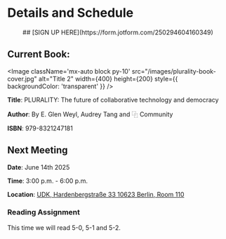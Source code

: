 
# Details and Schedule

<div align="center">
## [SIGN UP HERE](https://form.jotform.com/250294604160349)
</div>

## Current Book:

<Image
  className='mx-auto block py-10'
  src="/images/plurality-book-cover.jpg"
  alt="Title 2"
  width={400}
  height={200}
  style={{ backgroundColor: 'transparent' }}
/>



**Title**: PLURALITY: The future of collaborative technology and democracy  

**Author**: By E. Glen Weyl, Audrey Tang and ⿻ Community

**ISBN**: 979-8321247181

## Next Meeting

**Date**: June 14th 2025  

**Time**: 3:00 p.m. - 6:00 p.m. 

**Location**: [UDK, Hardenbergstraße 33 10623 Berlin, Room 110](https://g.co/kgs/z9wsJmp) 

### Reading Assignment

This time we will read 5-0, 5-1 and 5-2.

